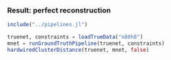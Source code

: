 ### Result: perfect reconstruction

```julia
include("../pipelines.jl")
```

```julia
truenet, constraints = loadTrueData("n80h8")
mnet = runGroundTruthPipeline(truenet, constraints)
hardwiredClusterDistance(truenet, mnet, false)
```